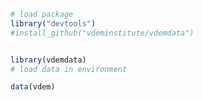 ```r
# load package
library("devtools")
#install_github("vdeminstitute/vdemdata")


library(vdemdata)
# load data in environment

data(vdem)
```